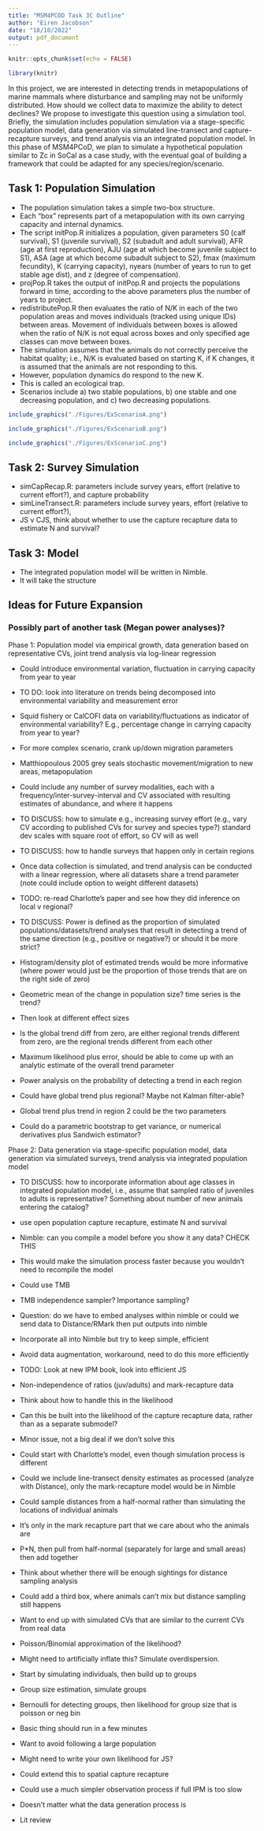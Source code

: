 ```yaml
---
title: "MSM4PCOD Task 3C Outline"
author: "Eiren Jacobson"
date: "18/10/2022"
output: pdf_document
---
```


```r
knitr::opts_chunk$set(echo = FALSE)

library(knitr)
```

In this project, we are interested in detecting trends in metapopulations of marine mammals where disturbance and sampling may not be uniformly distributed. How should we collect data to maximize the ability to detect declines? We propose to investigate this question using a simulation tool. Briefly, the simulation includes population simulation via a stage-specific population model, data generation via simulated line-transect and capture-recapture surveys, and trend analysis via an integrated population model. In this phase of MSM4PCoD, we plan to simulate a hypothetical population similar to Zc in SoCal as a case study, with the eventual goal of building a framework that could be adapted for any species/region/scenario.

## Task 1: Population Simulation

- The population simulation takes a simple two-box structure. 
- Each "box" represents part of a metapopulation with its own carrying capacity and internal dynamics. 
- The script initPop.R initializes a population, given parameters S0 (calf survival), S1 (juvenile survival), S2 (subadult and adult survival), AFR (age at first reproduction), AJU (age at which become juvenile subject to S1), ASA (age at which become subadult subject to S2), fmax (maximum fecundity), K (carrying capacity), nyears (number of years to run to get stable age dist), and z (degree of compensation).
- projPop.R takes the output of initPop.R and projects the populations forward in time, according to the above parameters plus the number of years to project.
- redistributePop.R then evaluates the ratio of N/K in each of the two population areas and moves individuals (tracked using unique IDs) between areas. Movement of individuals between boxes is allowed when the ratio of N/K is not equal across boxes and only specified age classes can move between boxes.
- The simulation assumes that the animals do not correctly perceive the habitat quality; i.e., N/K is evaluated based on starting K, if K changes, it is assumed that the animals are not responding to this.
- However, population dynamics do respond to the new K.
- This is called an ecological trap.
- Scenarios include a) two stable populations, b) one stable and one decreasing population, and c) two decreasing populations.

```r

include_graphics("./Figures/ExScenarioA.png")

```

```r

include_graphics("./Figures/ExScenarioB.png")

```

```r

include_graphics("./Figures/ExScenarioC.png")

```

## Task 2: Survey Simulation

- simCapRecap.R: parameters include survey years, effort (relative to current effort?), and capture probability
- simLineTransect.R: parameters include survey years, effort (relative to current effort?), 
- JS v CJS, think about whether to use the capture recapture data to estimate N and survival?


## Task 3: Model 

- The integrated population model will be written in Nimble. 
- It will take the structure 


## Ideas for Future Expansion

### Possibly part of another task (Megan power analyses)?
Phase 1: Population model via empirical growth, data generation based on representative CVs, joint trend analysis via log-linear regression

- Could introduce environmental variation, fluctuation in carrying capacity from year to year
- TO DO: look into literature on trends being decomposed into environmental variability and measurement error
- Squid fishery or CalCOFI data on variability/fluctuations as indicator of environmental variability? E.g., percentage change in carrying capacity from year to year?
- For more complex scenario, crank up/down migration parameters
- Matthiopoulous 2005 grey seals stochastic movement/migration to new areas, metapopulation 
- Could include any number of survey modalities, each with a frequency/inter-survey-interval and CV associated with resulting estimates of abundance, and where it happens
- TO DISCUSS: how to simulate e.g., increasing survey effort (e.g., vary CV according to published CVs for survey and species type?) standard dev scales with square root of effort, so CV will as well
- TO DISCUSS: how to handle surveys that happen only in certain regions
- Once data collection is simulated, and trend analysis can be conducted with a linear regression, where all datasets share a trend parameter (note could include option to weight different datasets)
- TODO: re-read Charlotte's paper and see how they did inference on local v regional?
- TO DISCUSS: Power is defined as the proportion of simulated populations/datasets/trend analyses that result in detecting a trend of the same direction (e.g., positive or negative?) or should it be more strict?
- Histogram/density plot of estimated trends would be more informative (where power would just be the proportion of those trends that are on the right side of zero)


- Geometric mean of the change in population size? time series is the trend?
- Then look at different effect sizes
- Is the global trend diff from zero, are either regional trends different from zero, 
are the regional trends different from each other
- Maximum likelihood plus error, should be able to come up with an analytic estimate of the 
overall trend parameter
- Power analysis on the probability of detecting a trend in each region
- Could have global trend plus regional? Maybe not Kalman filter-able?
- Global trend plus trend in region 2 could be the two parameters
- Could do a parametric bootstrap to get variance, or numerical derivatives plus Sandwich estimator?


Phase 2: Data generation via stage-specific population model, data generation via simulated surveys, trend analysis via integrated population model


- TO DISCUSS: how to incorporate information about age classes in integrated population model, i.e., assume that sampled ratio of juveniles to adults is representative? Something about number of new animals entering the catalog?
- use open population capture recapture, estimate N and survival
- Nimble: can you compile a model before you show it any data? CHECK THIS
- This would make the simulation process faster because you wouldn't need to recompile the model
- Could use TMB
- TMB independence sampler? Importance sampling?
- Question: do we have to embed analyses within nimble or could we send data to Distance/RMark then put outputs into nimble
- Incorporate all into Nimble but try to keep simple, efficient
- Avoid data augmentation, workaround, need to do this more efficiently
- TODO: Look at new IPM book, look into efficient JS

- Non-independence of ratios (juv/adults) and mark-recapture data
- Think about how to handle this in the likelihood
- Can this be built into the likelihood of the capture recapture data, rather than as a separate submodel?
- Minor issue, not a big deal if we don't solve this

- Could start with Charlotte's model, even though simulation process is different
- Could we include line-transect density estimates as processed (analyze with Distance), only the mark-recapture model would be in Nimble
- Could sample distances from a half-normal rather than simulating the locations of individual animals
- It's only in the mark recapture part that we care about who the animals are
- P*N, then pull from half-normal (separately for large and small areas) then add together

- Think about whether there will be enough sightings for distance sampling analysis
- Could add a third box, where animals can't mix but distance sampling still happens
- Want to end up with simulated CVs that are similar to the current CVs from real data

- Poisson/Binomial approximation of the likelihood? 
- Might need to artificially inflate this? Simulate overdispersion. 

- Start by simulating individuals, then build up to groups
- Group size estimation, simulate groups
- Bernoulli for detecting groups, then likelihood for group size that is poisson or neg bin

- Basic thing should run in a few minutes
- Want to avoid following a large population 

- Might need to write your own likelihood for JS? 

- Could extend this to spatial capture recapture

- Could use a much simpler observation process if full IPM is too slow
- Doesn't matter what the data generation process is 

- Lit review 


